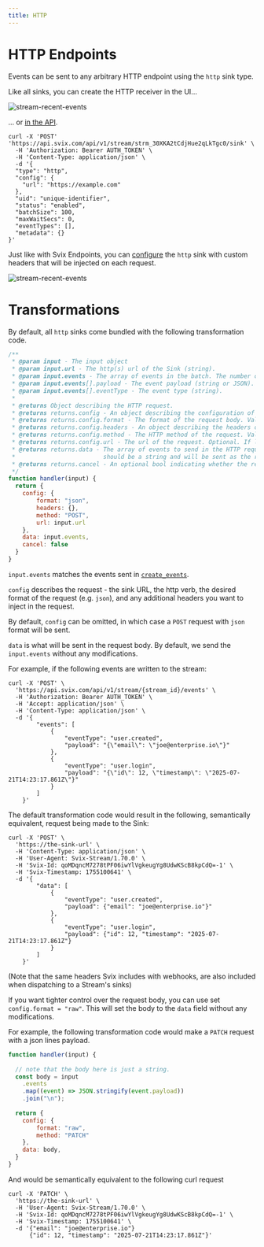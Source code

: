 ```yaml
---
title: HTTP
---
```


# HTTP Endpoints 

Events can be sent to any arbitrary HTTP endpoint using the `http` sink type.

Like all sinks, you can create the HTTP receiver in the UI...

![stream-recent-events](../../img/stream/http-create.png)

... or [in the API](https://api.svix.com/docs#tag/Sink/operation/v1.stream.sink.create).

```shell
curl -X 'POST' 'https://api.svix.com/api/v1/stream/strm_30XKA2tCdjHue2qLkTgc0/sink' \
  -H 'Authorization: Bearer AUTH_TOKEN' \
  -H 'Content-Type: application/json' \
  -d '{
  "type": "http",
  "config": {
    "url": "https://example.com"
  },
  "uid": "unique-identifier",
  "status": "enabled",
  "batchSize": 100,
  "maxWaitSecs": 0,
  "eventTypes": [],
  "metadata": {}
}'
```

Just like with Svix Endpoints, you can [configure](https://api.svix.com/docs#tag/Sink/operation/v1.stream.sink-headers-patch) the `http` sink with custom headers that will be injected on each request.

![stream-recent-events](../../img/stream/http-headers.png)


# Transformations

By default, all `http` sinks come bundled with the following transformation code.

```JavaScript
/**
 * @param input - The input object
 * @param input.url - The http(s) url of the Sink (string).
 * @param input.events - The array of events in the batch. The number of events in the batch is capped by the Sink's batch size.
 * @param input.events[].payload - The event payload (string or JSON).
 * @param input.events[].eventType - The event type (string).
 *
 * @returns Object describing the HTTP request.
 * @returns returns.config - An object describing the configuration of the request.
 * @returns returns.config.format - The format of the request body. Valid values are "json" or "raw".
 * @returns returns.config.headers - An object describing the headers of the request. All keys and values must be strings. Optional.
 * @returns returns.config.method - The HTTP method of the request. Valid values are "POST", "PUT", and "PATCH". If left unspecified, the request defaults to "POST".
 * @returns returns.config.url - The url of the request. Optional. If left unspecified, the request defaults to the original sink's url.
 * @returns returns.data - The array of events to send in the HTTP request. If config.format is "json", the data will be sent as a JSON object. If config.format is "raw", data
 *                         should be a string and will be sent as the request body.
 * @returns returns.cancel - An optional bool indicating whether the request should be cancelled. If true, the request will not be sent.
 */
function handler(input) {
  return {
    config: {
        format: "json",
        headers: {},
        method: "POST",
        url: input.url
    },
    data: input.events,
    cancel: false
  }
}
```

`input.events` matches the events sent in [`create_events`](https://api.svix.com/docs#tag/Event/operation/v1.stream.events.create).

`config` describes the request - the sink URL, the http verb, the desired format of the request (e.g. `json`), and any additional headers you want to inject in the request.

By default, `config` can be omitted, in which case a `POST` request with `json` format will be sent.

`data` is what will be sent in the request body. By default, we send the `input.events` without any modifications.

For example, if the following events are written to the stream:

```shell
curl -X 'POST' \
  'https://api.svix.com/api/v1/stream/{stream_id}/events' \
  -H 'Authorization: Bearer AUTH_TOKEN' \
  -H 'Accept: application/json' \
  -H 'Content-Type: application/json' \
  -d '{
        "events": [
            {
                "eventType": "user.created",
                "payload": "{\"email\": \"joe@enterprise.io\"}"
            },
            {
                "eventType": "user.login",
                "payload": "{\"id\": 12, \"timestamp\": \"2025-07-21T14:23:17.861Z\"}"
            }
        ]
    }'
```

The default transformation code would result in the following, semantically equivalent, request being made to the Sink:

```shell
curl -X 'POST' \
  'https://the-sink-url' \
  -H 'Content-Type: application/json' \
  -H 'User-Agent: Svix-Stream/1.70.0' \
  -H 'Svix-Id: qoMDqncM7278tPF06iwYlVgkeugYg8UdwKScB8kpCdQ=-1' \
  -H 'Svix-Timestamp: 1755100641' \
  -d '{
        "data": [
            {
                "eventType": "user.created",
                "payload": {"email": "joe@enterprise.io"}"
            },
            {
                "eventType": "user.login",
                "payload": {"id": 12, "timestamp": "2025-07-21T14:23:17.861Z"}
            }
        ]
    }'
```

(Note that the same headers Svix includes with webhooks, are also included when dispatching to a Stream's sinks)

If you want tighter control over the request body, you can use set `config.format = "raw"`. This will set the body to the `data` field without any modifications.

For example, the following transformation code would make a `PATCH` request with a json lines payload.

```JavaScript
function handler(input) {
  
  // note that the body here is just a string.
  const body = input
    .events
    .map((event) => JSON.stringify(event.payload))
    .join("\n");
  
  return {
    config: {
        format: "raw",
        method: "PATCH"
    },
    data: body,
  }
}
```

And would be semantically equivalent to the following curl request

```shell
curl -X 'PATCH' \
  'https://the-sink-url' \
  -H 'User-Agent: Svix-Stream/1.70.0' \
  -H 'Svix-Id: qoMDqncM7278tPF06iwYlVgkeugYg8UdwKScB8kpCdQ=-1' \
  -H 'Svix-Timestamp: 1755100641' \
  -d '{"email": "joe@enterprise.io"}
      {"id": 12, "timestamp": "2025-07-21T14:23:17.861Z"}'
```